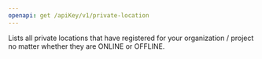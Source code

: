 ```yaml
---
openapi: get /apiKey/v1/private-location
---
```


Lists all private locations that have registered for your organization / project no
matter whether they are ONLINE or OFFLINE.
